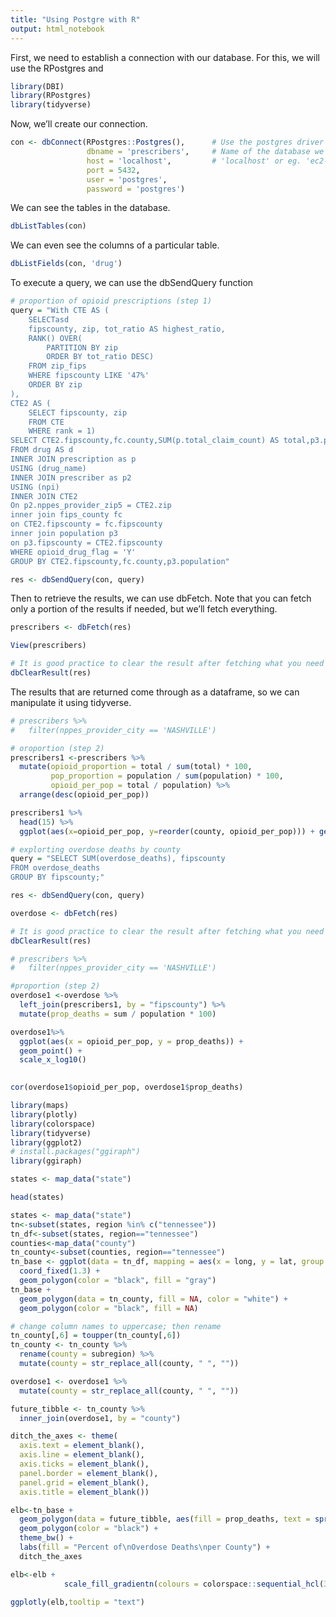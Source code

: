 ```yaml
---
title: "Using Postgre with R"
output: html_notebook
---
```


First, we need to establish a connection with our database. For this, we will use the RPostgres and 

```r
library(DBI)
library(RPostgres)
library(tidyverse)
```

Now, we'll create our connection.
```r
con <- dbConnect(RPostgres::Postgres(),      # Use the postgres driver
                 dbname = 'prescribers',     # Name of the database we want to connect to
                 host = 'localhost',         # 'localhost' or eg. 'ec2-54-83-201-96.compute-1.amazonaws.com'
                 port = 5432, 
                 user = 'postgres',
                 password = 'postgres')
```

We can see the tables in the database.
```r
dbListTables(con)
```

We can even see the columns of a particular table.
```r
dbListFields(con, 'drug')
```

To execute a query, we can use the dbSendQuery function
```r
# proportion of opioid prescriptions (step 1)
query = "With CTE AS (
	SELECTasd
	fipscounty, zip, tot_ratio AS highest_ratio,
	RANK() OVER(
		PARTITION BY zip
		ORDER BY tot_ratio DESC)
	FROM zip_fips
	WHERE fipscounty LIKE '47%'
	ORDER BY zip
),
CTE2 AS (
	SELECT fipscounty, zip
	FROM CTE
	WHERE rank = 1)
SELECT CTE2.fipscounty,fc.county,SUM(p.total_claim_count) AS total,p3.population 
FROM drug AS d
INNER JOIN prescription as p
USING (drug_name)
INNER JOIN prescriber as p2
USING (npi)
INNER JOIN CTE2
On p2.nppes_provider_zip5 = CTE2.zip
inner join fips_county fc
on CTE2.fipscounty = fc.fipscounty 
inner join population p3
on p3.fipscounty = CTE2.fipscounty
WHERE opioid_drug_flag = 'Y'
GROUP BY CTE2.fipscounty,fc.county,p3.population"

res <- dbSendQuery(con, query)
```

Then to retrieve the results, we can use dbFetch. Note that you can fetch only a portion of the results if needed, but we'll fetch everything.
```r
prescribers <- dbFetch(res)

View(prescribers)

# It is good practice to clear the result after fetching what you need in order to free all resources associated with the result set. 
dbClearResult(res)
```

The results that are returned come through as a dataframe, so we can manipulate it using tidyverse.
```r
# prescribers %>% 
#   filter(nppes_provider_city == 'NASHVILLE')

# oroportion (step 2)
prescribers1 <-prescribers %>%
  mutate(opioid_proportion = total / sum(total) * 100,
         pop_proportion = population / sum(population) * 100,
         opioid_per_pop = total / population) %>%
  arrange(desc(opioid_per_pop))

prescribers1 %>% 
  head(15) %>% 
  ggplot(aes(x=opioid_per_pop, y=reorder(county, opioid_per_pop))) + geom_col()

```
```r
# explorting overdose deaths by county
query = "SELECT SUM(overdose_deaths), fipscounty
FROM overdose_deaths
GROUP BY fipscounty;"

res <- dbSendQuery(con, query)
```

```r
overdose <- dbFetch(res)

# It is good practice to clear the result after fetching what you need in order to free all resources associated with the result set. 
dbClearResult(res)
```

```r
# prescribers %>% 
#   filter(nppes_provider_city == 'NASHVILLE')

#proportion (step 2)
overdose1 <-overdose %>%
  left_join(prescribers1, by = "fipscounty") %>% 
  mutate(prop_deaths = sum / population * 100)

overdose1%>% 
  ggplot(aes(x = opioid_per_pop, y = prop_deaths)) +
  geom_point() +
  scale_x_log10()
  
```
```r
cor(overdose1$opioid_per_pop, overdose1$prop_deaths)
```


```r
library(maps)
library(plotly)
library(colorspace)
library(tidyverse)
library(ggplot2)
# install.packages("ggiraph")
library(ggiraph)
```

```r
states <- map_data("state")

head(states)

states <- map_data("state")
tn<-subset(states, region %in% c("tennessee"))
tn_df<-subset(states, region=="tennessee")
counties<-map_data("county")
tn_county<-subset(counties, region=="tennessee")
tn_base <- ggplot(data = tn_df, mapping = aes(x = long, y = lat, group = group)) + 
  coord_fixed(1.3) + 
  geom_polygon(color = "black", fill = "gray")
tn_base +  
  geom_polygon(data = tn_county, fill = NA, color = "white") +
  geom_polygon(color = "black", fill = NA)

```
```r
# change column names to uppercase; then rename
tn_county[,6] = toupper(tn_county[,6])
tn_county <- tn_county %>% 
  rename(county = subregion) %>% 
  mutate(county = str_replace_all(county, " ", ""))

overdose1 <- overdose1 %>% 
  mutate(county = str_replace_all(county, " ", ""))

future_tibble <- tn_county %>% 
  inner_join(overdose1, by = "county")


```

```r
ditch_the_axes <- theme(
  axis.text = element_blank(),
  axis.line = element_blank(),
  axis.ticks = element_blank(),
  panel.border = element_blank(),
  panel.grid = element_blank(),
  axis.title = element_blank())
```


```r
elb<-tn_base + 
  geom_polygon(data = future_tibble, aes(fill = prop_deaths, text = sprintf('County: %s\nDeath Proportion: %s %%', county,round(prop_deaths,2))), color = "black") +
  geom_polygon(color = "black") +
  theme_bw() +
  labs(fill = "Percent of\nOverdose Deaths\nper County") +
  ditch_the_axes
```

```r
elb<-elb +
            scale_fill_gradientn(colours = colorspace::sequential_hcl(3,palette = "Oslo"))

```

```r
ggplotly(elb,tooltip = "text")
```

